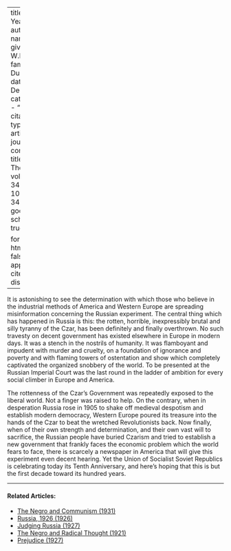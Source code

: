 
---
title: 'Ten Years'
author:
  - name:
      given: W.E.B.
      family: Du Bois
date: Dec. 1927
categories: 
  - ""
citation: 
  type: article-journal
  container-title: The Crisis
  volume: 34
  issue: 10
  page: 348
google-scholar: true

format:
  html:
    toc: false
    appendix-cite-as: display
---


It is astonishing to see the determination with which those who believe in the industrial methods of America and Western Europe are spreading misinformation concerning the Russian experiment. The central thing which has happened in Russia is this: the rotten, horrible, inexpressibly brutal and silly tyranny of the Czar, has been definitely and finally overthrown. No such travesty on decent government has existed elsewhere in Europe in modern days. It was a stench in the nostrils of humanity. It was flamboyant and impudent with murder and cruelty, on a foundation of ignorance and poverty and with flaming towers of ostentation and show which completely captivated the organized snobbery of the world. To be presented at the Russian Imperial Court was the last round in the ladder of ambition for every social climber in Europe and America. 

The rottenness of the Czar's Government was repeatedly exposed to the liberal world. Not a finger was raised to help. On the contrary, when in desperation Russia rose in 1905 to shake off medieval despotism and establish modern democracy, Western Europe poured its treasure into the hands of the Czar to beat the wretched Revolutionists back. Now finally, when of their own strength and determination, and their own vast will to sacrifice, the Russian people have buried Czarism and tried to establish a new government that frankly faces the economic problem which the world fears to face, there is scarcely a newspaper in America that will give this experiment even decent hearing. Yet the Union of Socialist Soviet Republics is celebrating today its Tenth Anniversary, and here's hoping that this is but the first decade toward its hundred years. 

<!-- Similar articles start here -->

<hr>
#### Related Articles:

* [The Negro and Communism (1931)](/Volumes/38/09/negro_and_communism.html)
* [Russia, 1926 (1926)](/Volumes/33/01/russia_1926.html)
* [Judging Russia (1927)](/Volumes/33/04/judging_russia.html)
* [The Negro and Radical Thought (1921)](/Volumes/22/03/negro_and_radical_thought.html)
* [Prejudice (1927)](/Volumes/34/09/prejudice.html)

<!-- Similar articles end here -->